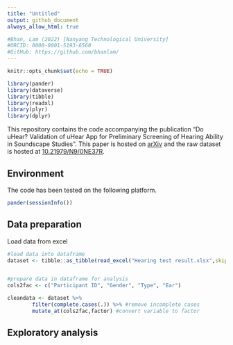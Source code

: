 ```yaml
---
title: "Untitled"
output: github_document
always_allow_html: true

#Bhan, Lam (2022) [Nanyang Technological University]
#ORCID: 0000-0001-5193-6560
#GitHub: https://github.com/bhanlam/
---
```


```r
knitr::opts_chunk$set(echo = TRUE)

library(pander)
library(dataverse)
library(tibble)
library(readxl)
library(plyr)
library(dplyr)

```

This repository contains the code accompanying the publication "Do uHear? Validation of uHear App for Preliminary Screening of Hearing Ability in Soundscape Studies". This paper is hosted on [arXiv]() and the raw dataset is hosted at [10.21979/N9/0NE37R](https://doi.org/10.21979/N9/0NE37R).

## Environment

The code has been tested on the following platform.

```r
pander(sessionInfo())
```

## Data preparation

Load data from excel

```r
#load data into dataframe
dataset <- tibble::as_tibble(read_excel("Hearing test result.xlsx",skip = 0))


#prepare data in dataframe for analysis
cols2fac <- c("Participant ID", "Gender", "Type", "Ear")

cleandata <- dataset %>% 
        filter(complete.cases(.)) %>% #remove incomplete cases
        mutate_at(cols2fac,factor) #convert variable to factor

```

## Exploratory analysis

```r

```



